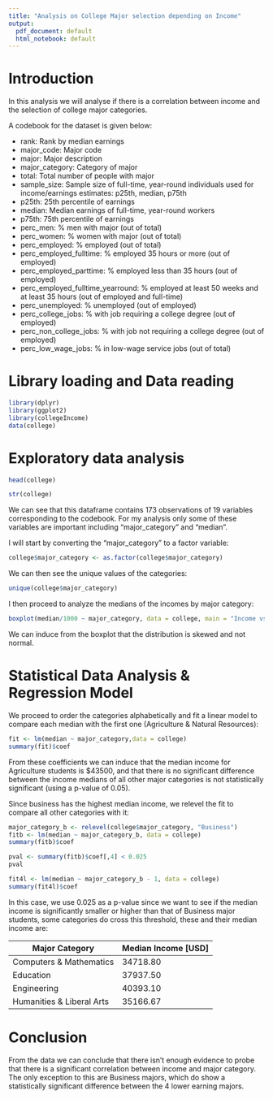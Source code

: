 ```yaml
---
title: "Analysis on College Major selection depending on Income"
output:
  pdf_document: default
  html_notebook: default
---
```

# Introduction
In this analysis we will analyse if there is a correlation between income and the selection of college major categories.

A codebook for the dataset is given below:

* rank: Rank by median earnings
* major_code: Major code
* major: Major description
* major_category: Category of major
* total: Total number of people with major
* sample_size: Sample size of full-time, year-round individuals used for income/earnings estimates: p25th, median, p75th
* p25th: 25th percentile of earnings
* median: Median earnings of full-time, year-round workers
* p75th: 75th percentile of earnings
* perc_men: % men with major (out of total)
* perc_women: % women with major (out of total)
* perc_employed: % employed (out of total)
* perc_employed_fulltime: % employed 35 hours or more (out of employed)
* perc_employed_parttime: % employed less than 35 hours (out of employed)
* perc_employed_fulltime_yearround: % employed at least 50 weeks and at least 35 hours (out of employed and full-time)
* perc_unemployed: % unemployed (out of employed)
* perc_college_jobs: % with job requiring a college degree (out of employed)
* perc_non_college_jobs: % with job not requiring a college degree (out of employed)
* perc_low_wage_jobs: % in low-wage service jobs (out of total)

# Library loading and Data reading
```r
library(dplyr)
library(ggplot2)
library(collegeIncome)
data(college)
```

# Exploratory data analysis
```r
head(college)
```
```r
str(college)
```

We can see that this dataframe contains 173 observations of 19 variables corresponding to the codebook.
For my analysis only some of these variables are important including "major_category" and "median".

I will start by converting the "major_category" to a factor variable:
```r
college$major_category <- as.factor(college$major_category)
```

We can then see the unique values of the categories:
```r
unique(college$major_category)
```

I then proceed to analyze the medians of the incomes by major category:
```r
boxplot(median/1000 ~ major_category, data = college, main = "Income vs. Major", ylab = "Median income [thousands of USD]", xlab = "Major Category")
```
We can induce from the boxplot that the distribution is skewed and not normal. 

# Statistical Data Analysis & Regression Model
We proceed to order the categories alphabetically and fit a linear model to compare each median with the first one (Agriculture & Natural Resources):
```r
fit <- lm(median ~ major_category,data = college)
summary(fit)$coef
```

From these coefficients we can induce that the median income for Agriculture students is $43500, and that there is no significant difference between the income medians of all other major categories is not statistically significant (using a p-value of 0.05).

Since business has the highest median income, we relevel the fit to compare all other categories with it:
```r
major_category_b <- relevel(college$major_category, "Business")
fitb <- lm(median ~ major_category_b, data = college)
summary(fitb)$coef
```
```r
pval <- summary(fitb)$coef[,4] < 0.025
pval
```
```r
fit4l <- lm(median ~ major_category_b - 1, data = college)
summary(fit4l)$coef
```
\newpage
In this case, we use 0.025 as a p-value since we want to see if the median income is significantly smaller or higher than that of Business major students, some categories do cross this threshold, these and their median income are:

Major Category | Median Income [USD]
-------------- | -------------------
Computers & Mathematics |  34718.80
Education | 37937.50
Engineering | 40393.10
Humanities & Liberal Arts | 35166.67

# Conclusion
From the data we can conclude that there isn't enough evidence to probe that there is a significant correlation between income and major category. The only exception to this are Business majors, which do show a statistically significant difference between the 4 lower earning majors.
